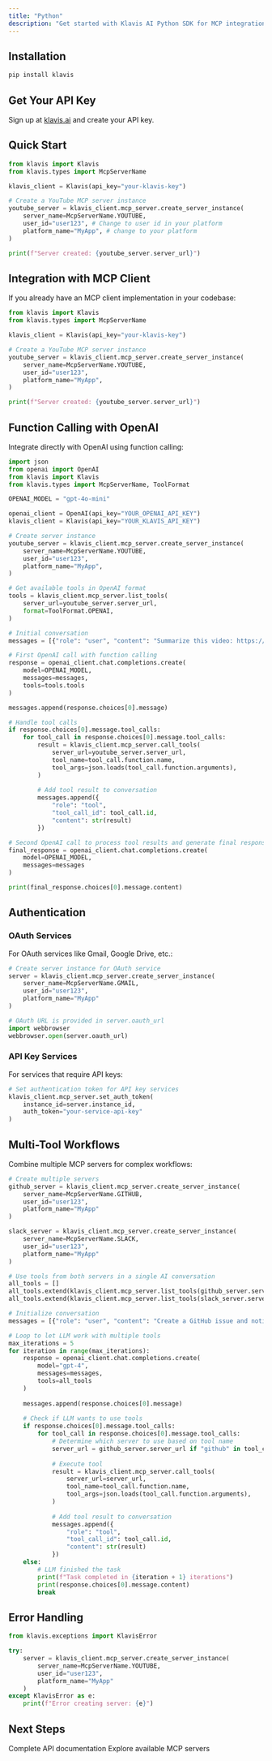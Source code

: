 ```yaml
---
title: "Python"
description: "Get started with Klavis AI Python SDK for MCP integrations"
---
```

## Installation

```bash
pip install klavis
```

## Get Your API Key

Sign up at [klavis.ai](https://klavis.ai) and create your API key.

## Quick Start

```python
from klavis import Klavis
from klavis.types import McpServerName

klavis_client = Klavis(api_key="your-klavis-key")

# Create a YouTube MCP server instance
youtube_server = klavis_client.mcp_server.create_server_instance(
    server_name=McpServerName.YOUTUBE,
    user_id="user123", # Change to user id in your platform
    platform_name="MyApp", # change to your platform
)

print(f"Server created: {youtube_server.server_url}")
```

## Integration with MCP Client

If you already have an MCP client implementation in your codebase:

```python
from klavis import Klavis
from klavis.types import McpServerName

klavis_client = Klavis(api_key="your-klavis-key")

# Create a YouTube MCP server instance
youtube_server = klavis_client.mcp_server.create_server_instance(
    server_name=McpServerName.YOUTUBE,
    user_id="user123",
    platform_name="MyApp",
)

print(f"Server created: {youtube_server.server_url}")
```

## Function Calling with OpenAI

Integrate directly with OpenAI using function calling:

```python
import json
from openai import OpenAI
from klavis import Klavis
from klavis.types import McpServerName, ToolFormat

OPENAI_MODEL = "gpt-4o-mini"

openai_client = OpenAI(api_key="YOUR_OPENAI_API_KEY")
klavis_client = Klavis(api_key="YOUR_KLAVIS_API_KEY")

# Create server instance
youtube_server = klavis_client.mcp_server.create_server_instance(
    server_name=McpServerName.YOUTUBE,
    user_id="user123",
    platform_name="MyApp",
)

# Get available tools in OpenAI format
tools = klavis_client.mcp_server.list_tools(
    server_url=youtube_server.server_url,
    format=ToolFormat.OPENAI,
)

# Initial conversation
messages = [{"role": "user", "content": "Summarize this video: https://youtube.com/watch?v=..."}]

# First OpenAI call with function calling
response = openai_client.chat.completions.create(
    model=OPENAI_MODEL,
    messages=messages,
    tools=tools.tools
)

messages.append(response.choices[0].message)

# Handle tool calls
if response.choices[0].message.tool_calls:
    for tool_call in response.choices[0].message.tool_calls:
        result = klavis_client.mcp_server.call_tools(
            server_url=youtube_server.server_url,
            tool_name=tool_call.function.name,
            tool_args=json.loads(tool_call.function.arguments),
        )
        
        # Add tool result to conversation
        messages.append({
            "role": "tool",
            "tool_call_id": tool_call.id,
            "content": str(result)
        })

# Second OpenAI call to process tool results and generate final response
final_response = openai_client.chat.completions.create(
    model=OPENAI_MODEL,
    messages=messages
)

print(final_response.choices[0].message.content)
```

## Authentication

### OAuth Services

For OAuth services like Gmail, Google Drive, etc.:

```python
# Create server instance for OAuth service
server = klavis_client.mcp_server.create_server_instance(
    server_name=McpServerName.GMAIL,
    user_id="user123",
    platform_name="MyApp"
)

# OAuth URL is provided in server.oauth_url
import webbrowser
webbrowser.open(server.oauth_url)
```

### API Key Services

For services that require API keys:

```python
# Set authentication token for API key services
klavis_client.mcp_server.set_auth_token(
    instance_id=server.instance_id,
    auth_token="your-service-api-key"
)
```

## Multi-Tool Workflows

Combine multiple MCP servers for complex workflows:

```python
# Create multiple servers
github_server = klavis_client.mcp_server.create_server_instance(
    server_name=McpServerName.GITHUB,
    user_id="user123",
    platform_name="MyApp"
)

slack_server = klavis_client.mcp_server.create_server_instance(
    server_name=McpServerName.SLACK,
    user_id="user123", 
    platform_name="MyApp"
)

# Use tools from both servers in a single AI conversation
all_tools = []
all_tools.extend(klavis_client.mcp_server.list_tools(github_server.server_url).tools)
all_tools.extend(klavis_client.mcp_server.list_tools(slack_server.server_url).tools)

# Initialize conversation
messages = [{"role": "user", "content": "Create a GitHub issue and notify the team on Slack"}]

# Loop to let LLM work with multiple tools
max_iterations = 5
for iteration in range(max_iterations):
    response = openai_client.chat.completions.create(
        model="gpt-4",
        messages=messages,
        tools=all_tools
    )
    
    messages.append(response.choices[0].message)
    
    # Check if LLM wants to use tools
    if response.choices[0].message.tool_calls:
        for tool_call in response.choices[0].message.tool_calls:
            # Determine which server to use based on tool name
            server_url = github_server.server_url if "github" in tool_call.function.name else slack_server.server_url
            
            # Execute tool
            result = klavis_client.mcp_server.call_tools(
                server_url=server_url,
                tool_name=tool_call.function.name,
                tool_args=json.loads(tool_call.function.arguments),
            )
            
            # Add tool result to conversation
            messages.append({
                "role": "tool",
                "tool_call_id": tool_call.id,
                "content": str(result)
            })
    else:
        # LLM finished the task
        print(f"Task completed in {iteration + 1} iterations")
        print(response.choices[0].message.content)
        break
```

## Error Handling

```python
from klavis.exceptions import KlavisError

try:
    server = klavis_client.mcp_server.create_server_instance(
        server_name=McpServerName.YOUTUBE,
        user_id="user123",
        platform_name="MyApp"
    )
except KlavisError as e:
    print(f"Error creating server: {e}")
```

## Next Steps

<CardGroup cols={2}>
  <Card title="API Reference" icon="api" href="/api-reference/introduction">
    Complete API documentation
  </Card>
  <Card title="MCP Servers" icon="server" href="/documentation/mcp-server/github">
    Explore available MCP servers
  </Card>
</CardGroup> 